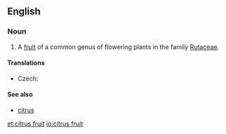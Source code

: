 ==English==

===Noun===
{{en-noun|sg=[[citrus]] [[fruit]]}}

# A [[fruit]] of a common genus of flowering plants in the family [[Rutaceae]].

====Translations====
{{trans-top|fruit of genus in family Rutaceae}}
* Czech: {{t-|cs|citrusové ovoce|n}}
{{trans-mid}}
{{trans-bottom}}

====See also====
* [[citrus]]

[[et:citrus fruit]]
[[io:citrus fruit]]